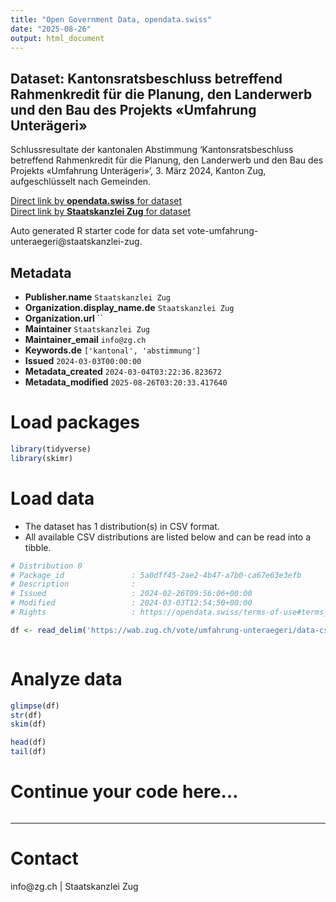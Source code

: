 ```yaml
---
title: "Open Government Data, opendata.swiss"
date: "2025-08-26"
output: html_document
---
```


## Dataset: Kantonsratsbeschluss betreffend Rahmenkredit für die Planung, den Landerwerb und den Bau des Projekts «Umfahrung Unterägeri»

Schlussresultate der kantonalen Abstimmung 'Kantonsratsbeschluss betreffend Rahmenkredit für die Planung, den Landerwerb und den Bau des Projekts «Umfahrung Unterägeri»', 3. März 2024, Kanton Zug, aufgeschlüsselt nach Gemeinden.

[Direct link by **opendata.swiss** for dataset](https://opendata.swiss/de/dataset/kantonsratsbeschluss-betreffend-rahmenkredit-fur-die-planung-den-landerwerb-und-den-bau-des-pro)<br>
[Direct link by **Staatskanzlei Zug** for dataset](https://wab.zug.ch/vote/umfahrung-unteraegeri/data)

Auto generated R starter code for data set vote-umfahrung-unteraegeri@staatskanzlei-zug.

## Metadata

- **Publisher.name** `Staatskanzlei Zug`
- **Organization.display_name.de** `Staatskanzlei Zug`
- **Organization.url** ``
- **Maintainer** `Staatskanzlei Zug`
- **Maintainer_email** `info@zg.ch`
- **Keywords.de** `['kantonal', 'abstimmung']`
- **Issued** `2024-03-03T00:00:00`
- **Metadata_created** `2024-03-04T03:22:36.823672`
- **Metadata_modified** `2025-08-26T03:20:33.417640`


# Load packages

```r

library(tidyverse)
library(skimr)

```

# Load data

-   The dataset has 1 distribution(s) in CSV format.
-   All available CSV distributions are listed below and can be read into a tibble.

```r

# Distribution 0
# Package_id               : 5a0dff45-2ae2-4b47-a7b0-ca67e63e3efb
# Description              : 
# Issued                   : 2024-02-26T09:56:06+00:00
# Modified                 : 2024-03-03T12:54:50+00:00
# Rights                   : https://opendata.swiss/terms-of-use#terms_by

df <- read_delim('https://wab.zug.ch/vote/umfahrung-unteraegeri/data-csv')



```

# Analyze data

```r

glimpse(df)
str(df)
skim(df)

head(df)
tail(df)

```

# Continue your code here...

```r

```

------------------------------------------------------------------------

# Contact

info@zg.ch | Staatskanzlei Zug
